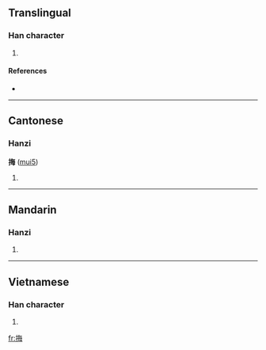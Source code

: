 ==Translingual==

===Han character===
{{Han char|rn=64|rad=手|as=07|sn=10|four=5805<sub>7</sub>|canj=手人田卜 (QOWY)}}

# {{defn|Han|sort=手07}}

====References====
* {{Han ref|kx=0431.340|dkj=12099|dj=0781.050|hdz=31884.120|uh=6334|ud=25396|bh=D1C0|bd=53696}}

----

==Cantonese==

===Hanzi===
'''挴''' ([[mui5]])

# {{defn|Cantonese|sort=手07}}

----

==Mandarin==

===Hanzi===
{{cmn-hanzi|pin=[[měi]] ([[mei3]]), [[nòng]] ([[nong4]])|wg=mei<sup>3</sup>, nung<sup>4</sup>}}

# {{defn|Mandarin|sort=手07}}

----

==Vietnamese==

===Han character===
{{vi-hantu|[[mói]], [[hái]]|rs=手07}}

# {{defn|Vietnamese|sort=手07}}

[[fr:挴]]